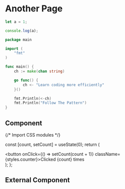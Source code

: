 # Another Page

```js filename="demo.js" {1} copy
let a = 1;

console.log(a);
```

```go {1} copy
package main

import (
	"fmt"
)

func main() {
	ch := make(chan string)

	go func() {
		ch <- "Learn coding more efficiently"
	}()

	fmt.Println(<-ch)
	fmt.Println("Follow The Pattern")
}
```

## Component


{/* Import CSS modules */}

  const [count, setCount] = useState(0);
  return (
    <div>
      <button onClick={() => setCount(count + 1)} className={styles.counter}>Clicked {count} times</button>
    </div>
  );
};

<Counter/>

## External Component


<Counters />
